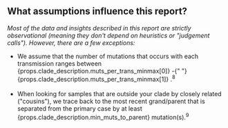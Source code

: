 
## What assumptions influence this report?

_Most of the data and insights described in this report are strictly observational (meaning they don't depend on heuristics or "judgement calls"). However, there are a few exceptions:_

<div className="results">
  <ul>
    <li>
      <Sidenote
        num="8"
        text={`This determines which samples are mostly likely from tertiary cases
      (onward transmission).`}
      />
      We assume that the number of mutations that occurs with each transmission ranges
      between <span className="dataPoint">
        {props.clade_description.muts_per_trans_minmax[0]} -{" "}
        {props.clade_description.muts_per_trans_minmax[1]}
      </span>.<sup fontSize="10">8</sup>
    </li>
    <br />
    <li>
      <Sidenote
        num="9"
        text={`
Higher values mean that we search more broadly for "cousins".`}
      />
      When looking for samples that are outside your clade by closely related ("cousins"),
      we trace back to the most recent grand/parent that is separated from the primary
      case by at least <span className="dataPoint">
        {props.clade_description.min_muts_to_parent}
      </span> mutation(s).<sup fontSize="10">9</sup>
    </li>
  </ul>
</div>
